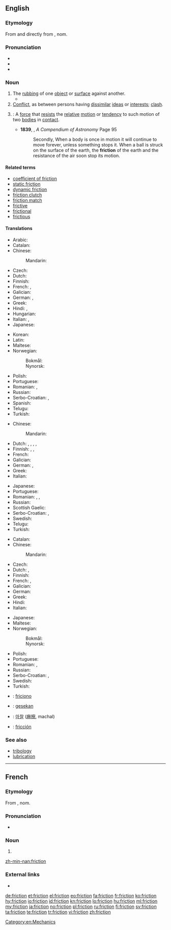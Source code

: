 ==English==

{{wikipedia|dab=friction (disambiguation)|friction}}

===Etymology===
From {{etyl|frm|en}} {{term|friction|lang=fr}} and directly from {{etyl|la|en}} {{term|frictionem|lang=la}}, nom. {{term|frictio||a rubbing, rubbing down|lang=la}}

===Pronunciation===
* {{IPA|/ˈfɹɪkʃən̩/|lang=en}}
* {{audio|En-us-friction.ogg|Audio (US)|lang=en}}
* {{rhymes|ɪkʃən|lang=en}}

===Noun===
{{wikipedia|friction|friction (physical force)}}
{{en-noun|-}}

# The [[rubbing]] of one [[object]] or [[surface]] against another.
#* {{quote-magazine|year=2013|month=July-August|author={{w|Henry Petroski}}
|title=[http://www.americanscientist.org/issues/pub/2013/4/geothermal-energy Geothermal Energy]
|volume=101|issue=4|magazine={{w|American Scientist}}
|passage=Energy has seldom been found where we need it when we want it. Ancient nomads, wishing to ward off the evening chill and enjoy a meal around a campfire, had to collect wood and then spend time and effort coaxing the heat of '''friction''' out from between sticks to kindle a flame.}}
# [[conflict|Conflict]], as between persons having [[dissimilar]] [[ideas]] or [[interests]]; [[clash]].
# {{context|physics|lang=en}}: A [[force]] that [[resist]]s the [[relative]] [[motion]] or [[tendency]] to such motion of two [[bodies]] in [[contact]].
#* '''1839''', {{w|Denison Olmsted}}, ''A Compendium of Astronomy'' Page 95
#*: Secondly, When a body is once in motion it will continue to move forever, unless something stops it. When a ball is struck on the surface of the earth, the '''friction''' of the earth and the resistance of the air soon stop its motion.

====Related terms====
* [[coefficient of friction]]
* [[static friction]]
* [[dynamic friction]]
* [[friction clutch]]
* [[friction match]]
* [[frictive]]
* [[frictional]]
* [[frictious]]

====Translations====
{{trans-top|The rubbing of one object or surface against another}}
* Arabic: {{t|ar|احتكاك|f|tr=āḩtkāk|sc=Arab}}
* Catalan: {{t|ca|fricció|f}}
* Chinese:
*: Mandarin: {{t+|cmn|摩擦|tr=mócā}}
* Czech: {{t+|cs|tření|n}}
* Dutch: {{t|nl|wrijving|f}}
* Finnish: {{t|fi|hankaus}}
* French: {{t+|fr|frottement|m}}, {{t+|fr|friction|f}}
* Galician: {{t+|gl|fricción|f}}
* German: {{t+|de|Reibung|f}}, {{t+|de|Reibung|f}}
* Greek: {{t+|el|τριβή|tr=triví|f}}
* Hindi: {{t+|hi|घर्षण|tr=gharSaN|sc=Deva}}, {{t|hi|रगड़|tr=ragad|sc=Deva}}
* Hungarian: {{t+|hu|súrlódás}}
* Italian: {{t|it|attrito|m}}, {{t+|it|frizione|f}}
* Japanese: {{t+|ja|摩擦|tr=まさつ, masatsu}}
{{trans-mid}}
* Korean: {{t+|ko|마찰|sc=Kore}}
* Latin: {{t+|la|frictio|f}}
* Maltese: {{t|mt|frizzjoni|f}}
* Norwegian:
*: Bokmål: {{t+|nb|friksjon|m}}
*: Nynorsk: {{t|nn|friksjon|m}}
* Polish: {{t+|pl|tarcie|n}}
* Portuguese: {{t+|pt|fricção|f}}
* Romanian: {{t+|ro|frecare|m}}, {{t+|ro|fricțiune|f}}
* Russian: {{t+|ru|трение|n|tr=trénije}}
* Serbo-Croatian: {{t|sh|trénje|n}}, {{t|sh|frìkcija|f}}
* Spanish: {{t+|es|fricción|f}}
* Telugu: {{t+|te|ఘర్షణ|tr=gharshaNa}}
* Turkish: {{t+|tr|sürtünme}}
{{trans-bottom}}

{{trans-top|conflict}}
* Chinese:
*: Mandarin: {{t+|cmn|摩擦|tr=mócā}}
* Dutch: {{t|nl|wrijving|f}}, {{t|nl|frictie|f}}, {{t|nl|onenigheid|f}}, {{t+|nl|geschil|n}}, {{t+|nl|conflict|n}}
* Finnish: {{t+|fi|erimielisyys}}, {{t+|fi|konflikti}}, {{t+|fi|kitka}}
* French: {{t+|fr|désaccord|m}}
* Galician: {{t+|gl|fricción|f}}
* German: {{t|de|Reiberei|f}}, {{t+|de|Friktion|f}}
* Greek: {{t|el|προστριβές|tr=prostrivés|f-p}}
* Italian: {{t|it|attrito|m}}
{{trans-mid}}
* Japanese: {{t+|ja|不和|tr=ふわ, fuwa}}
* Portuguese: {{t+|pt|atrito|m}}
* Romanian: {{t+|ro|dezacord|n}}, {{t+|ro|neînțelegere|f}}, {{t+|ro|divergență|f}}
* Russian: {{t+|ru|трения|tr=trénija|p}}
* Scottish Gaelic: {{t|gd|eas-aonta|m}}
* Serbo-Croatian: {{t|sh|trénje|n}}, {{t|sh|frìkcija|f}}
* Swedish: {{t+|sv|friktion|c}}
* Telugu: {{t+|te|ఘర్షణ|tr=gharshaNa}}
* Turkish: {{t+|tr|sürtüşme}}
{{trans-bottom}}

{{trans-top|A force that resists the relative motion or tendency to such motion of two bodies in contact}}
* Catalan: {{t|ca|fricció|f}}
* Chinese:
*: Mandarin: {{t+|cmn|摩擦|tr=mócā}}
* Czech: {{t+|cs|tření|n}}
* Dutch: {{t|nl|wrijving|f}}, {{t|nl|frictie|f}}
* Finnish: {{t+|fi|kitka}}
* French: {{t+|fr|friction|f}}, {{t+|fr|frottement|m}}
* Galician: {{t+|gl|fricción|f}}
* German: {{t+|de|Reibung|f}}
* Greek: {{t+|el|τριβή|tr=triví|f}}
* Hindi: {{t+|hi|घर्षण|tr=gharSaN|sc=Deva}}
* Italian: {{t|it|attrito|m}}
{{trans-mid}}
* Japanese: {{t+|ja|摩擦|tr=まさつ, masatsu}}
* Maltese: {{t|mt|frizzjoni|f}}
* Norwegian:
*: Bokmål: {{t+|nb|friksjon|m}}
*: Nynorsk: {{t|nn|friksjon|m}}
* Polish: {{t+|pl|tarcie|n}}
* Portuguese: {{t+|pt|atrito|m}}
* Romanian: {{t+|ro|frecare|f}}, {{t+|ro|fricțiune|f}}
* Russian: {{t|ru|сила трения|f|tr=síla trénija}}
* Serbo-Croatian: {{t|sh|trénje|n}}, {{t|sh|frìkcija|f}}
* Swedish: {{t+|sv|friktion|c}}
* Turkish: {{t+|tr|sürtünme}}
{{trans-bottom}}

{{checktrans-top}}
* {{ttbc|io}}: [[friciono]]
* {{ttbc|id}}: [[gesek|gesekan]]
{{trans-mid}}
* {{ttbc|ko}}: [[마찰]] ([[麻擦]], machal)
* {{ttbc|es}}: [[fricción]] {{g|f}}
{{trans-bottom}}

===See also===
* [[tribology]]
* [[lubrication]]

[[Category:en:Mechanics]]

----

==French==

===Etymology===
From {{etyl|la|fr}} {{term|frictionem|lang=la}}, nom. {{term|frictio||a rubbing, rubbing down|lang=la}}

===Pronunciation===
* {{IPA|/fʁik.sjɔ̃/|lang=fr}}

===Noun===
{{fr-noun|f}}

# {{l|en|friction}}

[[zh-min-nan:friction]]
===External links===
* {{R:TLFi}}

[[de:friction]]
[[et:friction]]
[[el:friction]]
[[eo:friction]]
[[fa:friction]]
[[fr:friction]]
[[ko:friction]]
[[hy:friction]]
[[io:friction]]
[[id:friction]]
[[kn:friction]]
[[lo:friction]]
[[hu:friction]]
[[ml:friction]]
[[my:friction]]
[[ja:friction]]
[[no:friction]]
[[pl:friction]]
[[ru:friction]]
[[fi:friction]]
[[sv:friction]]
[[ta:friction]]
[[te:friction]]
[[tr:friction]]
[[vi:friction]]
[[zh:friction]]